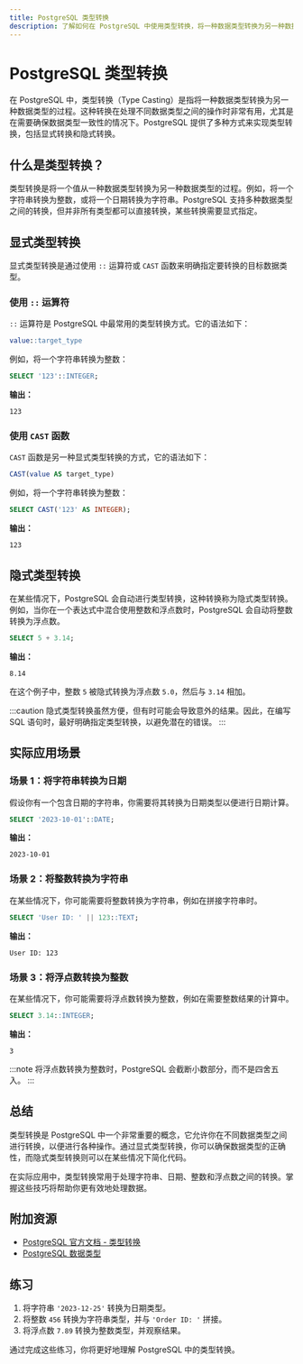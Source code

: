 ```yaml
---
title: PostgreSQL 类型转换
description: 了解如何在 PostgreSQL 中使用类型转换，将一种数据类型转换为另一种数据类型，并掌握其实际应用场景。
---
```


# PostgreSQL 类型转换

在 PostgreSQL 中，类型转换（Type Casting）是指将一种数据类型转换为另一种数据类型的过程。这种转换在处理不同数据类型之间的操作时非常有用，尤其是在需要确保数据类型一致性的情况下。PostgreSQL 提供了多种方式来实现类型转换，包括显式转换和隐式转换。

## 什么是类型转换？

类型转换是将一个值从一种数据类型转换为另一种数据类型的过程。例如，将一个字符串转换为整数，或将一个日期转换为字符串。PostgreSQL 支持多种数据类型之间的转换，但并非所有类型都可以直接转换，某些转换需要显式指定。

## 显式类型转换

显式类型转换是通过使用 `::` 运算符或 `CAST` 函数来明确指定要转换的目标数据类型。

### 使用 `::` 运算符

`::` 运算符是 PostgreSQL 中最常用的类型转换方式。它的语法如下：

```sql
value::target_type
```

例如，将一个字符串转换为整数：

```sql
SELECT '123'::INTEGER;
```

**输出：**

```
123
```

### 使用 `CAST` 函数

`CAST` 函数是另一种显式类型转换的方式，它的语法如下：

```sql
CAST(value AS target_type)
```

例如，将一个字符串转换为整数：

```sql
SELECT CAST('123' AS INTEGER);
```

**输出：**

```
123
```

## 隐式类型转换

在某些情况下，PostgreSQL 会自动进行类型转换，这种转换称为隐式类型转换。例如，当你在一个表达式中混合使用整数和浮点数时，PostgreSQL 会自动将整数转换为浮点数。

```sql
SELECT 5 + 3.14;
```

**输出：**

```
8.14
```

在这个例子中，整数 `5` 被隐式转换为浮点数 `5.0`，然后与 `3.14` 相加。

:::caution
隐式类型转换虽然方便，但有时可能会导致意外的结果。因此，在编写 SQL 语句时，最好明确指定类型转换，以避免潜在的错误。
:::

## 实际应用场景

### 场景 1：将字符串转换为日期

假设你有一个包含日期的字符串，你需要将其转换为日期类型以便进行日期计算。

```sql
SELECT '2023-10-01'::DATE;
```

**输出：**

```
2023-10-01
```

### 场景 2：将整数转换为字符串

在某些情况下，你可能需要将整数转换为字符串，例如在拼接字符串时。

```sql
SELECT 'User ID: ' || 123::TEXT;
```

**输出：**

```
User ID: 123
```

### 场景 3：将浮点数转换为整数

在某些情况下，你可能需要将浮点数转换为整数，例如在需要整数结果的计算中。

```sql
SELECT 3.14::INTEGER;
```

**输出：**

```
3
```

:::note
将浮点数转换为整数时，PostgreSQL 会截断小数部分，而不是四舍五入。
:::

## 总结

类型转换是 PostgreSQL 中一个非常重要的概念，它允许你在不同数据类型之间进行转换，以便进行各种操作。通过显式类型转换，你可以确保数据类型的正确性，而隐式类型转换则可以在某些情况下简化代码。

在实际应用中，类型转换常用于处理字符串、日期、整数和浮点数之间的转换。掌握这些技巧将帮助你更有效地处理数据。

## 附加资源

- [PostgreSQL 官方文档 - 类型转换](https://www.postgresql.org/docs/current/typeconv.html)
- [PostgreSQL 数据类型](https://www.postgresql.org/docs/current/datatype.html)

## 练习

1. 将字符串 `'2023-12-25'` 转换为日期类型。
2. 将整数 `456` 转换为字符串类型，并与 `'Order ID: '` 拼接。
3. 将浮点数 `7.89` 转换为整数类型，并观察结果。

通过完成这些练习，你将更好地理解 PostgreSQL 中的类型转换。